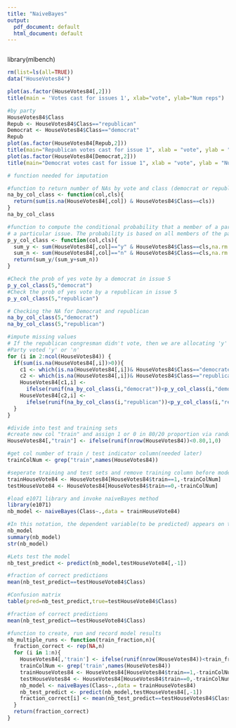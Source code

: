 ---
title: "NaiveBayes"
output:
  pdf_document: default
  html_document: default
---
```{r}
```
library(mlbench)


```{r}
rm(list=ls(all=TRUE))
data("HouseVotes84")

```



```{r}
plot(as.factor(HouseVotes84[,2]))
title(main = 'Votes cast for issues 1', xlab="vote", ylab="Num reps")

```
```{r}
#by party
HouseVotes84$Class
Repub <- HouseVotes84$Class=="republican"
Democrat <- HouseVotes84$Class=="democrat"
Repub
plot(as.factor(HouseVotes84[Repub,2]))
title(main="Republican votes cast for issue 1", xlab = "vote", ylab = "Num reps")
plot(as.factor(HouseVotes84[Democrat,2]))
title(main="Democrat votes cast for issue 1", xlab = "vote", ylab = "Num reps")

```


```{r}
# function needed for imputation

#function to return number of NAs by vote and class (democrat or republican)
na_by_col_class <- function(col,cls){
  return(sum(is.na(HouseVotes84[,col]) & HouseVotes84$Class==cls))
}
na_by_col_class

```


```{r}
#function to compute the conditional probability that a member of a party will cast a "yes" vote for
# a particular issue. The probability is based on all members of the party who #actually cast a vote on the issue
p_y_col_class <- function(col,cls){
  sum_y <- sum(HouseVotes84[,col]=="y" & HouseVotes84$Class==cls,na.rm = TRUE)
  sum_n <- sum(HouseVotes84[,col]=="n" & HouseVotes84$Class==cls,na.rm = TRUE)
  return(sum_y/(sum_y+sum_n))
}
```



```{r}
#Check the prob of yes vote by a democrat in issue 5
p_y_col_class(5,"democrat")
#Check the prob of yes vote by a republican in issue 5
p_y_col_class(5,"republican")

```


```{r}
# Checking the NA for Democrat and republican
na_by_col_class(5,"democrat")
na_by_col_class(5,"republican")
```



```{r}
#impute missing values
# If the republican congresman didn't vote, then we are allocating 'y' or 'n' based on if their
#Party voted 'y' or 'n'
for (i in 2:ncol(HouseVotes84)) {
  if(sum(is.na(HouseVotes84[,i])>0)){
    c1 <- which(is.na(HouseVotes84[,i])& HouseVotes84$Class=="democrate",arr.ind = TRUE)
    c2 <- which(is.na(HouseVotes84[,i])& HouseVotes84$Class=="republican",arr.ind = TRUE)
    HouseVotes84[c1,i] <- 
      ifelse(runif(na_by_col_class(i,"democrat"))<p_y_col_class(i,"democrat"),"y","n")
    HouseVotes84[c2,i] <- 
      ifelse(runif(na_by_col_class(i,"republican"))<p_y_col_class(i,"republican"),"y","n")
  }
}
```

```{r}
#divide into test and training sets
#create new col "train" and assign 1 or 0 in 80/20 proportion via random uniform dist
HouseVotes84[,"train"] <- ifelse(runif(nrow(HouseVotes84))<0.80,1,0)
```


```{r}
#get col number of train / test indicator column(needed later)
trainColNum <- grep("train",names(HouseVotes84))
```


```{r}
#seperate training and test sets and remove training column before modeling
trainHouseVote84 <- HouseVotes84[HouseVotes84$train==1,-trainColNum]
testHouseVote84 <- HouseVotes84[HouseVotes84$train==0,-trainColNum]
```

```{r}
#load e1071 library and invoke naiveBayes method
library(e1071)
nb_model <- naiveBayes(Class~.,data = trainHouseVote84)
```


```{r}
#In this notation, the dependent variable(to be predicted) appears on the left hand side
nb_model
summary(nb_model)
str(nb_model)
```


```{r}
#Lets test the model
nb_test_predict <- predict(nb_model,testHouseVote84[,-1])
```

```{r}
#fraction of correct predictions
mean(nb_test_predict==testHouseVote84$Class)

```

```{r}
#Confusion matrix
table(pred=nb_test_predict,true=testHouseVote84$Class)
```


```{r}
#fraction of correct predictions
mean(nb_test_predict==testHouseVote84$Class)
```

```{r}
#function to create, run and record model results
nb_multiple_runs <- function(train_fraction,n){
  fraction_correct <- rep(NA,n)
  for (i in 1:n){
    HouseVotes84[,'train'] <- ifelse(runif(nrow(HouseVotes84))<train_fraction,1,0)
    trainColNum <- grep('train',names(HouseVotes84))
    trainHouseVotes84 <- HouseVotes84[HouseVotes84$train==1,-trainColNum]
    testHouseVotes84 <- HouseVotes84[HouseVotes84$train==0,-trainColNum]
    nb_model <- naiveBayes(Class~.,data = trainHouseVotes84)
    nb_test_predict <- predict(nb_model,testHouseVotes84[,-1])
    fraction_correct[i] <- mean(nb_test_predict==testHouseVotes84$Class)
  }
  return(fraction_correct)
}

```

```{r}
```

